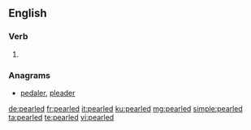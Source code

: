 ==English==

===Verb===
{{head|en|verb form}}

# {{en-past of|pearl}}

===Anagrams===
* [[pedaler#English|pedaler]], [[pleader#English|pleader]]

[[de:pearled]]
[[fr:pearled]]
[[it:pearled]]
[[ku:pearled]]
[[mg:pearled]]
[[simple:pearled]]
[[ta:pearled]]
[[te:pearled]]
[[vi:pearled]]